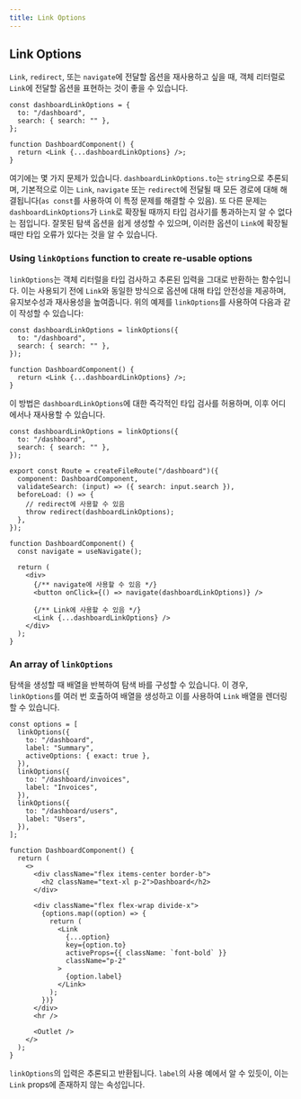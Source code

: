 ```yaml
---
title: Link Options
---
```


## Link Options

`Link`, `redirect`, 또는 `navigate`에 전달할 옵션을 재사용하고 싶을 때, 객체 리터럴로 `Link`에 전달할 옵션을 표현하는 것이 좋을 수 있습니다.

```tsx
const dashboardLinkOptions = {
  to: "/dashboard",
  search: { search: "" },
};

function DashboardComponent() {
  return <Link {...dashboardLinkOptions} />;
}
```

여기에는 몇 가지 문제가 있습니다. `dashboardLinkOptions.to`는 `string`으로 추론되며, 기본적으로 이는 `Link`, `navigate` 또는 `redirect`에 전달될 때 모든 경로에 대해 해결됩니다(`as const`를 사용하여 이 특정 문제를 해결할 수 있음). 또 다른 문제는 `dashboardLinkOptions`가 `Link`로 확장될 때까지 타입 검사기를 통과하는지 알 수 없다는 점입니다. 잘못된 탐색 옵션을 쉽게 생성할 수 있으며, 이러한 옵션이 `Link`에 확장될 때만 타입 오류가 있다는 것을 알 수 있습니다.

### Using `linkOptions` function to create re-usable options

`linkOptions`는 객체 리터럴을 타입 검사하고 추론된 입력을 그대로 반환하는 함수입니다. 이는 사용되기 전에 `Link`와 동일한 방식으로 옵션에 대해 타입 안전성을 제공하며, 유지보수성과 재사용성을 높여줍니다. 위의 예제를 `linkOptions`를 사용하여 다음과 같이 작성할 수 있습니다:

```tsx
const dashboardLinkOptions = linkOptions({
  to: "/dashboard",
  search: { search: "" },
});

function DashboardComponent() {
  return <Link {...dashboardLinkOptions} />;
}
```

이 방법은 `dashboardLinkOptions`에 대한 즉각적인 타입 검사를 허용하며, 이후 어디에서나 재사용할 수 있습니다.

```tsx
const dashboardLinkOptions = linkOptions({
  to: "/dashboard",
  search: { search: "" },
});

export const Route = createFileRoute("/dashboard")({
  component: DashboardComponent,
  validateSearch: (input) => ({ search: input.search }),
  beforeLoad: () => {
    // redirect에 사용할 수 있음
    throw redirect(dashboardLinkOptions);
  },
});

function DashboardComponent() {
  const navigate = useNavigate();

  return (
    <div>
      {/** navigate에 사용할 수 있음 */}
      <button onClick={() => navigate(dashboardLinkOptions)} />

      {/** Link에 사용할 수 있음 */}
      <Link {...dashboardLinkOptions} />
    </div>
  );
}
```

### An array of `linkOptions`

탐색을 생성할 때 배열을 반복하여 탐색 바를 구성할 수 있습니다. 이 경우, `linkOptions`를 여러 번 호출하여 배열을 생성하고 이를 사용하여 `Link` 배열을 렌더링할 수 있습니다.

```tsx
const options = [
  linkOptions({
    to: "/dashboard",
    label: "Summary",
    activeOptions: { exact: true },
  }),
  linkOptions({
    to: "/dashboard/invoices",
    label: "Invoices",
  }),
  linkOptions({
    to: "/dashboard/users",
    label: "Users",
  }),
];

function DashboardComponent() {
  return (
    <>
      <div className="flex items-center border-b">
        <h2 className="text-xl p-2">Dashboard</h2>
      </div>

      <div className="flex flex-wrap divide-x">
        {options.map((option) => {
          return (
            <Link
              {...option}
              key={option.to}
              activeProps={{ className: `font-bold` }}
              className="p-2"
            >
              {option.label}
            </Link>
          );
        })}
      </div>
      <hr />

      <Outlet />
    </>
  );
}
```

`linkOptions`의 입력은 추론되고 반환됩니다. `label`의 사용 예에서 알 수 있듯이, 이는 `Link` props에 존재하지 않는 속성입니다.
